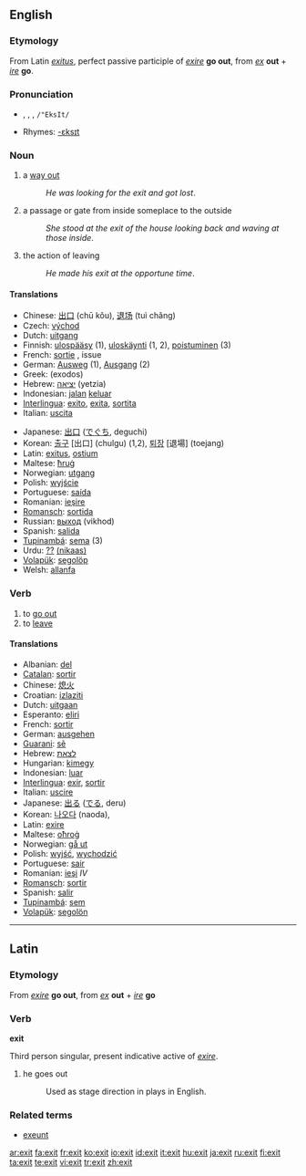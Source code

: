 ==English==

===Etymology===
From Latin ''[[exitus]]'', perfect passive participle of  ''[[exire]]'' '''go out''', from ''[[ex]]'' '''out''' + ''[[ire]]'' '''go'''.

===Pronunciation===
* {{IPA|/ˈɛgzɪt/}}, {{IPAchar|/ˈɛksɪt/}}, {{SAMPA|/"EgzIt/}}, <tt>/"EksIt/</tt>
* Rhymes: [[Rhymes:English:-ɛksɪt|-ɛksɪt]]

===Noun===
{{en-noun}}

# a [[way out]]
#: ''He was looking for the exit and got lost''.
# a passage or gate from inside someplace to the outside
#: ''She stood at the exit of the house looking back and waving at those inside''.
# the action of leaving
#: ''He made his exit at the opportune time''.

====Translations====
{{trans-top}}
* Chinese: [[出口]] (chū kǒu), [[退场]] (tuì chǎng)
* Czech: [[východ]]
* Dutch: [[uitgang]]
* Finnish: [[ulospääsy]] (1), [[uloskäynti]] (1, 2), [[poistuminen]] (3)
* French: [[sortie]] {{f}}, issue {{f}}
* German: [[Ausweg]] {{m}} (1), [[Ausgang]] {{m}} (2)
* Greek: (exodos)
* Hebrew: [[יציאה]] (yetzia)
* Indonesian: [[jalan]] [[keluar]]
* [[Interlingua]]: [[exito]], [[exita]], [[sortita]]
* Italian: [[uscita]] {{f}}
{{trans-mid}}
* Japanese: [[出口]] ([[でぐち]], deguchi)
* Korean: [[출구]] [出口] (chulgu) (1,2), [[퇴장]] [退場] (toejang)
* Latin: [[exitus]], [[ostium]]
* Maltese: [[ħruġ]]
* Norwegian: [[utgang]]
* Polish: [[wyjście]] {{n}}
* Portuguese: [[saída]] {{f}}
* Romanian: [[ieşire]] {{f}}
* [[Romansch]]: [[sortida]] {{f}}
* Russian: [[выход]] (vikhod)
* Spanish: [[salida]] {{f}}
* [[Tupinambá]]: [[sema]] (3)
* Urdu: [[??]] [[(nikaas)]] {{m}}
* [[Volapük]]: [[segolöp]]
* Welsh: [[allanfa]] {{f}}
{{trans-bottom}}

===Verb===
{{en-verb}}

# to [[go out]]
# to [[leave]]

====Translations====
{{trans-top}}
* Albanian: [[del]]
* [[Catalan]]: [[sortir]]
* Chinese: [[熄火]]
* Croatian: [[izlaziti]]
* Dutch: [[uit]][[gaan]]
* Esperanto: [[el]][[iri]]
* French: [[sortir]]
* German: [[aus]][[gehen]]
* [[Guarani]]: [[sẽ]]
* Hebrew: [[לצאת]]
* Hungarian: [[ki]][[megy]]
* Indonesian: [[luar]]
* [[Interlingua]]: [[exir]], [[sortir]]
* Italian: [[uscire]]
* Japanese: [[出る]] ([[でる]], deru)
* Korean: [[나오다]] (naoda),
* Latin: [[exire]]
* Maltese: [[oħroġ]]
* Norwegian: [[gå ut]]
* Polish: [[wyjść]], [[wychodzić]]
* Portuguese: [[sair]]
* Romanian: [[ieşi]] ''IV''
* [[Romansch]]: [[sortir]]
* Spanish: [[salir]]
* [[Tupinambá]]: [[sem]]
* [[Volapük]]: [[segolön]]
{{trans-bottom}}

----

==Latin==

===Etymology===
From ''[[exire]]'' '''go out''', from ''[[ex]]'' '''out''' + ''[[ire]]'' '''go'''

===Verb===
'''exit'''

Third person singular, present indicative active of ''[[exire]]''.

# he goes out
#: Used as stage direction in plays in English.

===Related terms===
* [[exeunt]]

[[ar:exit]]
[[fa:exit]]
[[fr:exit]]
[[ko:exit]]
[[io:exit]]
[[id:exit]]
[[it:exit]]
[[hu:exit]]
[[ja:exit]]
[[ru:exit]]
[[fi:exit]]
[[ta:exit]]
[[te:exit]]
[[vi:exit]]
[[tr:exit]]
[[zh:exit]]